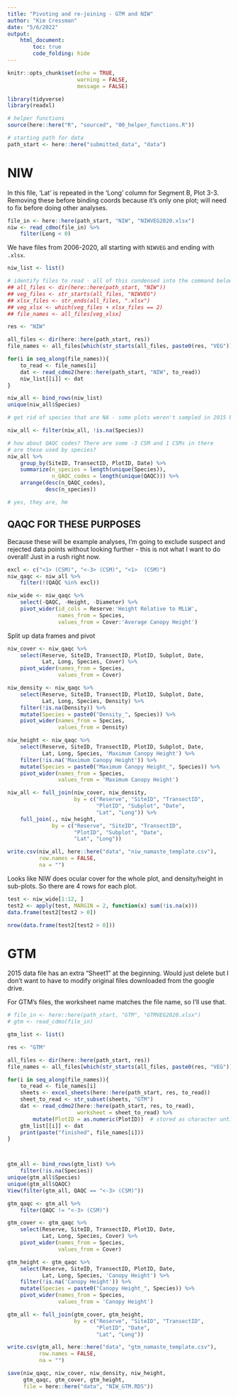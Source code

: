 ```yaml
---
title: "Pivoting and re-joining - GTM and NIW"
author: "Kim Cressman"
date: "5/6/2022"
output: 
    html_document:
        toc: true
        code_folding: hide
---
```


```r
knitr::opts_chunk$set(echo = TRUE,
                      warning = FALSE,
                      message = FALSE)
```

```r
library(tidyverse)
library(readxl)

# helper functions
source(here::here("R", "sourced", "00_helper_functions.R"))

# starting path for data
path_start <- here::here("submitted_data", "data")
```

# NIW  

In this file, 'Lat' is repeated in the 'Long' column for Segment B, Plot 3-3. Removing these before binding coords because it's only one plot; will need to fix before doing other analyses.  

```r
file_in <- here::here(path_start, "NIW", "NIWVEG2020.xlsx")
niw <- read_cdmo(file_in) %>% 
    filter(Long < 0)
```


We have files from 2006-2020, all starting with `NIWVEG` and ending with `.xlsx`.  

```r
niw_list <- list()

# identify files to read - all of this condensed into the command below
## all_files <- dir(here::here(path_start, "NIW"))
## veg_files <- str_starts(all_files, "NIWVEG")
## xlsx_files <- str_ends(all_files, ".xlsx")
## veg_xlsx <- which(veg_files + xlsx_files == 2)
## file_names <- all_files[veg_xlsx]

res <- "NIW"

all_files <- dir(here::here(path_start, res))
file_names <- all_files[which(str_starts(all_files, paste0(res, "VEG")) + str_ends(all_files, ".xlsx") == 2)]

for(i in seq_along(file_names)){
    to_read <- file_names[i]
    dat <- read_cdmo2(here::here(path_start, "NIW", to_read))
    niw_list[[i]] <- dat
}

niw_all <- bind_rows(niw_list)
unique(niw_all$Species)

# get rid of species that are NA - some plots weren't sampled in 2015 because of boardwalk damage, so rows are there and there's a QAQC flag/code of -2 CSM (giving that explanation)  

niw_all <- filter(niw_all, !is.na(Species))

# how about QAQC codes? There are some -3 CSM and 1 CSMs in there
# are these used by species?
niw_all %>% 
    group_by(SiteID, TransectID, PlotID, Date) %>% 
    summarize(n_species = length(unique(Species)),
              n_QAQC_codes = length(unique(QAQC))) %>% 
    arrange(desc(n_QAQC_codes),
            desc(n_species))

# yes, they are, hm  
```

## QAQC FOR THESE PURPOSES  

Because these will be example analyses, I'm going to exclude suspect and rejected data points without looking further - this is not what I want to do overall! Just in a rush right now.  

```r
excl <- c("<1> (CSM)", "<-3> (CSM)", "<1>  (CSM)")
niw_qaqc <- niw_all %>% 
    filter(!(QAQC %in% excl))

niw_wide <- niw_qaqc %>% 
    select(-QAQC, -Height, -Diameter) %>% 
    pivot_wider(id_cols = Reserve:'Height Relative to MLLW',
                names_from = Species,
                values_from = Cover:'Average Canopy Height')
```

Split up data frames and pivot  

```r
niw_cover <- niw_qaqc %>% 
    select(Reserve, SiteID, TransectID, PlotID, Subplot, Date,
           Lat, Long, Species, Cover) %>% 
    pivot_wider(names_from = Species,
                values_from = Cover)

niw_density <- niw_qaqc %>% 
    select(Reserve, SiteID, TransectID, PlotID, Subplot, Date,
           Lat, Long, Species, Density) %>% 
    filter(!is.na(Density)) %>% 
    mutate(Species = paste0("Density_", Species)) %>% 
    pivot_wider(names_from = Species,
                values_from = Density)

niw_height <- niw_qaqc %>% 
    select(Reserve, SiteID, TransectID, PlotID, Subplot, Date,
           Lat, Long, Species, 'Maximum Canopy Height') %>% 
    filter(!is.na('Maximum Canopy Height')) %>%
    mutate(Species = paste0("Maximum Canopy Height_", Species)) %>% 
    pivot_wider(names_from = Species,
                values_from = 'Maximum Canopy Height')

niw_all <- full_join(niw_cover, niw_density,
                     by = c("Reserve", "SiteID", "TransectID",
                            "PlotID", "Subplot", "Date",
                            "Lat", "Long")) %>% 
    full_join(., niw_height,
              by = c("Reserve", "SiteID", "TransectID",
                     "PlotID", "Subplot", "Date",
                     "Lat", "Long"))

write.csv(niw_all, here::here("data", "niw_namaste_template.csv"),
          row.names = FALSE,
          na = "")
```

Looks like NIW does ocular cover for the whole plot, and density/height in sub-plots. So there are 4 rows for each plot.  

```r
test <- niw_wide[1:12, ]
test2 <- apply(test, MARGIN = 2, function(x) sum(!is.na(x)))
data.frame(test2[test2 > 0])

nrow(data.frame(test2[test2 > 0]))
```



# GTM  

2015 data file has an extra "Sheet1" at the beginning. Would just delete but I don't want to have to modify original files downloaded from the google drive.  

For GTM's files, the worksheet name matches the file name, so I'll use that.  

```r
# file_in <- here::here(path_start, "GTM", "GTMVEG2020.xlsx")
# gtm <- read_cdmo(file_in)
```

```r
gtm_list <- list()

res <- "GTM"

all_files <- dir(here::here(path_start, res))
file_names <- all_files[which(str_starts(all_files, paste0(res, "VEG")) + str_ends(all_files, ".xlsx") == 2)]

for(i in seq_along(file_names)){
    to_read <- file_names[i]
    sheets <- excel_sheets(here::here(path_start, res, to_read))
    sheet_to_read <- str_subset(sheets, "GTM")
    dat <- read_cdmo2(here::here(path_start, res, to_read),
                      worksheet = sheet_to_read) %>% 
        mutate(PlotID = as.numeric(PlotID))  # stored as character until 2020
    gtm_list[[i]] <- dat
    print(paste("finished", file_names[i]))
}



gtm_all <- bind_rows(gtm_list) %>% 
    filter(!is.na(Species))
unique(gtm_all$Species)
unique(gtm_all$QAQC)
View(filter(gtm_all, QAQC == "<-3> (CSM)"))

gtm_qaqc <- gtm_all %>% 
    filter(QAQC != "<-3> (CSM)")
```

```r
gtm_cover <- gtm_qaqc %>% 
    select(Reserve, SiteID, TransectID, PlotID, Date,
           Lat, Long, Species, Cover) %>% 
    pivot_wider(names_from = Species,
                values_from = Cover)

gtm_height <- gtm_qaqc %>% 
    select(Reserve, SiteID, TransectID, PlotID, Date,
           Lat, Long, Species, 'Canopy Height') %>% 
    filter(!is.na('Canopy Height')) %>%
    mutate(Species = paste0("Canopy Height_", Species)) %>% 
    pivot_wider(names_from = Species,
                values_from = 'Canopy Height')

gtm_all <- full_join(gtm_cover, gtm_height,
                     by = c("Reserve", "SiteID", "TransectID",
                            "PlotID", "Date",
                            "Lat", "Long")) 

write.csv(gtm_all, here::here("data", "gtm_namaste_template.csv"),
          row.names = FALSE,
          na = "")
```


```r
save(niw_qaqc, niw_cover, niw_density, niw_height,
     gtm_qaqc, gtm_cover, gtm_height,
     file = here::here("data", "NIW_GTM.RDS"))
```


